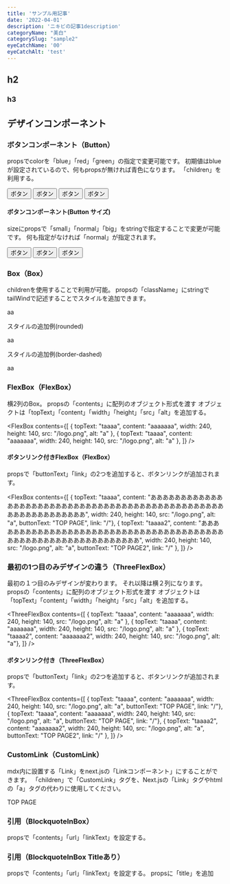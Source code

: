 ```yaml
---
title: 'サンプル用記事'
date: '2022-04-01'
description: 'ニキビの記事1description'
categoryName: "美白"
categorySlug: "sample2"
eyeCatchName: '00'
eyeCatchAlt: 'test'
---
```


## h2

### h3

## デザインコンポーネント

### ボタンコンポーネント（Button）

propsでcolorを「blue」「red」「green」の指定で変更可能です。
初期値はblueが設定されているので、何もpropsが無ければ青色になります。
「children」を利用する。

<Button>ボタン</Button>
<Button color="green">ボタン</Button>
<Button color="red">ボタン</Button>
<Button color="gray">ボタン</Button>

#### ボタンコンポーネント(Button サイズ)

sizeにpropsで「small」「normal」「big」をstringで指定することで変更が可能です。
何も指定がなければ「normal」が指定されます。

<Button size="small">ボタン</Button>
<Button size="normal">ボタン</Button>
<Button size="big">ボタン</Button>

### Box（Box）

childrenを使用することで利用が可能。
propsの「className」にstringでtailWindで記述することでスタイルを追加できます。

<Box>aa</Box>

スタイルの追加例(rounded)

<Box className="rounded">aa</Box>

スタイルの追加例(border-dashed)

<Box className="border-dashed">aa</Box>


### FlexBox（FlexBox）

横2列のBox。
propsの「contents」に配列のオブジェクト形式を渡す
オブジェクトは「topText」「content」「width」「height」「src」「alt」を追加する。

<FlexBox contents={[
  { topText: "taaaa", content: "aaaaaaa", width: 240, height: 140, src: "/logo.png", alt: "a" },
  { topText: "taaaa", content: "aaaaaaa", width: 240, height: 140, src: "/logo.png", alt: "a" },
]} />

#### ボタンリンク付きFlexBox（FlexBox）

propsで「buttonText」「link」の2つを追加すると、ボタンリンクが追加されます。

<FlexBox contents={[
  { topText: "taaaa", content: "あああああああああああああああああああああああああああああああああああああああああああああああああああああああああああああ", width: 240, height: 140, src: "/logo.png", alt: "a", buttonText: "TOP PAGE", link: "/"},
  { topText: "taaaa2", content: "あああああああああああああああああああああああああああああああああああああああああああああああああああああああああああああ", width: 240, height: 140, src: "/logo.png", alt: "a", buttonText: "TOP PAGE2", link: "/" },
]} />

### 最初の1つ目のみデザインの違う（ThreeFlexBox）

最初の１つ目のみデザインが変わります。
それ以降は横２列になります。
propsの「contents」に配列のオブジェクト形式を渡す
オブジェクトは「topText」「content」「width」「height」「src」「alt」を追加する。

<ThreeFlexBox contents={[
  { topText: "taaaa", content: "aaaaaaa", width: 240, height: 140, src: "/logo.png", alt: "a" },
  { topText: "taaaa", content: "aaaaaaa", width: 240, height: 140, src: "/logo.png", alt: "a" },
  { topText: "taaaa2", content: "aaaaaaa2", width: 240, height: 140, src: "/logo.png", alt: "a"},
]} />

#### ボタンリンク付き（ThreeFlexBox）

propsで「buttonText」「link」の2つを追加すると、ボタンリンクが追加されます。

<ThreeFlexBox contents={[
  { topText: "taaaa", content: "aaaaaaa", width: 240, height: 140, src: "/logo.png", alt: "a", buttonText: "TOP PAGE", link: "/"},
  { topText: "taaaa", content: "aaaaaaa", width: 240, height: 140, src: "/logo.png", alt: "a", buttonText: "TOP PAGE", link: "/"},
  { topText: "taaaa2", content: "aaaaaaa2", width: 240, height: 140, src: "/logo.png", alt: "a", buttonText: "TOP PAGE2", link: "/" },
]} />

### CustomLink（CustomLink）

mdx内に設置する「Link」をnext.jsの「Linkコンポーネント」にすることができます。
「children」で「CustomLink」タグを、Next.jsの「Link」タグやhtmlの「a」タグの代わりに使用してください。

<CustomLink href="/">TOP PAGE</CustomLink>

### 引用（BlockquoteInBox）

propsで「contents」「url」「linkText」を設定する。

<BlockquoteInBox contents="a" url="/" linkText="aaa"  />

### 引用（BlockquoteInBox Titleあり）

propsで「contents」「url」「linkText」を設定する。
propsに「title」を追加

<BlockquoteInBox title="test" contents="a" url="/" linkText="aaa"  />